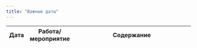 ```yaml
---
title: "Важные даты"
---
```

 
Дата | Работа/мероприятие  | Содержание
-------- | -------- | --------------------------------------------------------